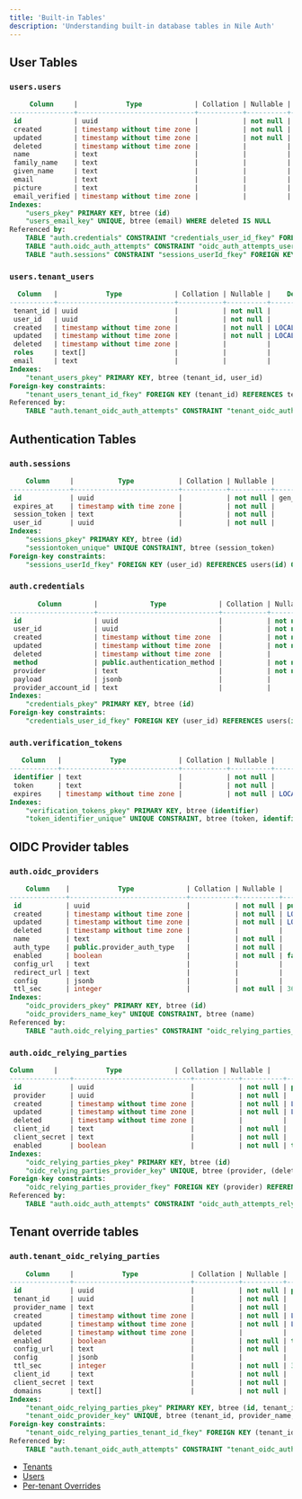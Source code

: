 ```yaml
---
title: 'Built-in Tables'
description: 'Understanding built-in database tables in Nile Auth'
---
```

## User Tables

### `users.users`

```sql
     Column     |            Type             | Collation | Nullable |          Default
----------------+-----------------------------+-----------+----------+---------------------------
 id             | uuid                        |           | not null | public.uuid_generate_v7()
 created        | timestamp without time zone |           | not null | LOCALTIMESTAMP
 updated        | timestamp without time zone |           | not null | LOCALTIMESTAMP
 deleted        | timestamp without time zone |           |          |
 name           | text                        |           |          |
 family_name    | text                        |           |          |
 given_name     | text                        |           |          |
 email          | text                        |           |          |
 picture        | text                        |           |          |
 email_verified | timestamp without time zone |           |          |
Indexes:
    "users_pkey" PRIMARY KEY, btree (id)
    "users_email_key" UNIQUE, btree (email) WHERE deleted IS NULL
Referenced by:
    TABLE "auth.credentials" CONSTRAINT "credentials_user_id_fkey" FOREIGN KEY (user_id) REFERENCES users(id)
    TABLE "auth.oidc_auth_attempts" CONSTRAINT "oidc_auth_attempts_user_id_fkey" FOREIGN KEY (user_id) REFERENCES users(id)
    TABLE "auth.sessions" CONSTRAINT "sessions_userId_fkey" FOREIGN KEY (user_id) REFERENCES users(id) ON DELETE CASCADE
```


### `users.tenant_users`

```sql
  Column   |            Type             | Collation | Nullable |    Default
-----------+-----------------------------+-----------+----------+----------------
 tenant_id | uuid                        |           | not null |
 user_id   | uuid                        |           | not null |
 created   | timestamp without time zone |           | not null | LOCALTIMESTAMP
 updated   | timestamp without time zone |           | not null | LOCALTIMESTAMP
 deleted   | timestamp without time zone |           |          |
 roles     | text[]                      |           |          |
 email     | text                        |           |          |
Indexes:
    "tenant_users_pkey" PRIMARY KEY, btree (tenant_id, user_id)
Foreign-key constraints:
    "tenant_users_tenant_id_fkey" FOREIGN KEY (tenant_id) REFERENCES tenants(id)
Referenced by:
    TABLE "auth.tenant_oidc_auth_attempts" CONSTRAINT "tenant_oidc_auth_attempts_tenant_id_user_id_fkey" FOREIGN KEY (tenant_id, user_id) REFERENCES tenant_users(tenant_id, user_id)

```

## Authentication Tables

### `auth.sessions`

```sql
    Column     |           Type           | Collation | Nullable |      Default
---------------+--------------------------+-----------+----------+-------------------
 id            | uuid                     |           | not null | gen_random_uuid()
 expires_at    | timestamp with time zone |           | not null |
 session_token | text                     |           | not null |
 user_id       | uuid                     |           | not null |
Indexes:
    "sessions_pkey" PRIMARY KEY, btree (id)
    "sessiontoken_unique" UNIQUE CONSTRAINT, btree (session_token)
Foreign-key constraints:
    "sessions_userId_fkey" FOREIGN KEY (user_id) REFERENCES users(id) ON DELETE CASCADE
```

### `auth.credentials`

```sql
       Column        |             Type             | Collation | Nullable |          Default
---------------------+------------------------------+-----------+----------+---------------------------
 id                  | uuid                         |           | not null | public.uuid_generate_v7()
 user_id             | uuid                         |           | not null |
 created             | timestamp without time zone  |           | not null | LOCALTIMESTAMP
 updated             | timestamp without time zone  |           | not null | LOCALTIMESTAMP
 deleted             | timestamp without time zone  |           |          |
 method              | public.authentication_method |           | not null |
 provider            | text                         |           | not null | 'nile'::text
 payload             | jsonb                        |           |          |
 provider_account_id | text                         |           |          |
Indexes:
    "credentials_pkey" PRIMARY KEY, btree (id)
Foreign-key constraints:
    "credentials_user_id_fkey" FOREIGN KEY (user_id) REFERENCES users(id)
```

### `auth.verification_tokens`
```sql
   Column   |            Type             | Collation | Nullable |                Default
------------+-----------------------------+-----------+----------+---------------------------------------
 identifier | text                        |           | not null |
 token      | text                        |           | not null |
 expires    | timestamp without time zone |           | not null | LOCALTIMESTAMP + '04:00:00'::interval
Indexes:
    "verification_tokens_pkey" PRIMARY KEY, btree (identifier)
    "token_identifier_unique" UNIQUE CONSTRAINT, btree (token, identifier)
```
## OIDC Provider tables

### `auth.oidc_providers`
```sql
    Column    |            Type             | Collation | Nullable |          Default
--------------+-----------------------------+-----------+----------+---------------------------
 id           | uuid                        |           | not null | public.uuid_generate_v7()
 created      | timestamp without time zone |           | not null | LOCALTIMESTAMP
 updated      | timestamp without time zone |           | not null | LOCALTIMESTAMP
 deleted      | timestamp without time zone |           |          |
 name         | text                        |           | not null |
 auth_type    | public.provider_auth_type   |           | not null |
 enabled      | boolean                     |           | not null | false
 config_url   | text                        |           |          |
 redirect_url | text                        |           |          |
 config       | jsonb                       |           |          |
 ttl_sec      | integer                     |           | not null | 3600
Indexes:
    "oidc_providers_pkey" PRIMARY KEY, btree (id)
    "oidc_providers_name_key" UNIQUE CONSTRAINT, btree (name)
Referenced by:
    TABLE "auth.oidc_relying_parties" CONSTRAINT "oidc_relying_parties_provider_fkey" FOREIGN KEY (provider) REFERENCES auth.oidc_providers(id)
```

### `auth.oidc_relying_parties`
```sql    
Column     |            Type             | Collation | Nullable |          Default
---------------+-----------------------------+-----------+----------+---------------------------
 id            | uuid                        |           | not null | public.uuid_generate_v7()
 provider      | uuid                        |           | not null |
 created       | timestamp without time zone |           | not null | LOCALTIMESTAMP
 updated       | timestamp without time zone |           | not null | LOCALTIMESTAMP
 deleted       | timestamp without time zone |           |          |
 client_id     | text                        |           | not null |
 client_secret | text                        |           | not null |
 enabled       | boolean                     |           | not null | true
Indexes:
    "oidc_relying_parties_pkey" PRIMARY KEY, btree (id)
    "oidc_relying_parties_provider_key" UNIQUE, btree (provider, (deleted IS NULL))
Foreign-key constraints:
    "oidc_relying_parties_provider_fkey" FOREIGN KEY (provider) REFERENCES auth.oidc_providers(id)
Referenced by:
    TABLE "auth.oidc_auth_attempts" CONSTRAINT "oidc_auth_attempts_relying_party_fkey" FOREIGN KEY (relying_party) REFERENCES auth.oidc_relying_parties(id)
```

## Tenant override tables 

### `auth.tenant_oidc_relying_parties`
```sql
    Column     |            Type             | Collation | Nullable |          Default
---------------+-----------------------------+-----------+----------+---------------------------
 id            | uuid                        |           | not null | public.uuid_generate_v7()
 tenant_id     | uuid                        |           | not null |
 provider_name | text                        |           | not null |
 created       | timestamp without time zone |           | not null | LOCALTIMESTAMP
 updated       | timestamp without time zone |           | not null | LOCALTIMESTAMP
 deleted       | timestamp without time zone |           |          |
 enabled       | boolean                     |           | not null | true
 config_url    | text                        |           | not null |
 config        | jsonb                       |           |          |
 ttl_sec       | integer                     |           | not null | 3600
 client_id     | text                        |           | not null |
 client_secret | text                        |           | not null |
 domains       | text[]                      |           | not null |
Indexes:
    "tenant_oidc_relying_parties_pkey" PRIMARY KEY, btree (id, tenant_id)
    "tenant_oidc_provider_key" UNIQUE, btree (tenant_id, provider_name, (deleted IS NULL))
Foreign-key constraints:
    "tenant_oidc_relying_parties_tenant_id_fkey" FOREIGN KEY (tenant_id) REFERENCES tenants(id)
Referenced by:
    TABLE "auth.tenant_oidc_auth_attempts" CONSTRAINT "tenant_oidc_auth_attempts_registration_id_tenant_id_fkey" FOREIGN KEY (registration_id, tenant_id) REFERENCES auth.tenant_oidc_relying_parties(id, tenant_id)
```


- [Tenants](/auth/concepts/tenants)
- [Users](/auth/concepts/users)
- [Per-tenant Overrides](/auth/concepts/per-tenantoverrides) 